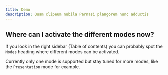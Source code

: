 ```yaml
---
title: Demo
description: Quam clipeum nubila Parnasi plangorem nunc adductis
---
```


## Where can I activate the different modes now?

If you look in the right sidebar (Table of contents) you can probably spot the `Modes` heading where different modes can be activated.

Currently only one mode is supported but stay tuned for more modes, like the `Presentation` mode for example.
